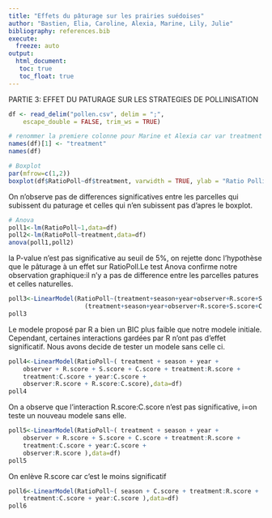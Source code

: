 ```yaml
---
title: "Effets du pâturage sur les prairies suédoises"
author: "Bastien, Elia, Caroline, Alexia, Marine, Lily, Julie" 
bibliography: references.bib
execute: 
  freeze: auto
output: 
  html_document:
   toc: true
   toc_float: true
---
```



PARTIE 3: EFFET DU PATURAGE SUR LES STRATEGIES DE POLLINISATION

```r
df <- read_delim("pollen.csv", delim = ";", 
    escape_double = FALSE, trim_ws = TRUE)
```


```r
# renommer la premiere colonne pour Marine et Alexia car var treatment est ?..treatment et pose pblm
names(df)[1] <- "treatment"
names(df)
```


```r
# Boxplot 
par(mfrow=c(1,2))
boxplot(df$RatioPoll~df$treatment, varwidth = TRUE, ylab = "Ratio Pollinisation", xlab = "treatment", col='blue', main = "")

```


On n'observe pas de differences significatives entre les parcelles qui subissent du paturage et celles qui n'en subissent pas d'apres le boxplot.

```r
# Anova
poll1<-lm(RatioPoll~1,data=df)
poll2<-lm(RatioPoll~treatment,data=df)
anova(poll1,poll2)
```

 la P-value n'est pas significative au seuil de 5%, on rejette donc l'hypothèse que le pâturage à un effet sur RatioPoll.Le test Anova confirme notre observation graphique:il n'y a pas de difference entre les parcelles patures et celles naturelles.

```r
poll3<-LinearModel(RatioPoll~(treatment+season+year+observer+R.score+S.score+C.score)*
                     (treatment+season+year+observer+R.score+S.score+C.score),data=df,selection = "aic")
poll3
```
Le modele proposé par R a bien un BIC plus faible que notre modele initiale. Cependant, certaines interactions gardées par R n'ont pas d'effet significatif. Nous avons decide de tester un modele sans celle ci. 

```r
poll4<-LinearModel(RatioPoll~( treatment + season + year + 
    observer + R.score + S.score + C.score + treatment:R.score + 
    treatment:C.score + year:C.score + 
    observer:R.score + R.score:C.score),data=df)
poll4
```
On a observe que l'interaction R.score:C.score n'est pas significative, i=on teste un nouveau modele sans elle.
```r
poll5<-LinearModel(RatioPoll~( treatment + season + year + 
    observer + R.score + S.score + C.score + treatment:R.score + 
    treatment:C.score + year:C.score + 
    observer:R.score ),data=df)
poll5
```
On enlève R.score car c'est le moins significatif 

```r
poll6<-LinearModel(RatioPoll~( season + C.score + treatment:R.score + 
    treatment:C.score + year:C.score ),data=df)
poll6
```
